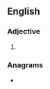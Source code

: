 ==English==

===Adjective===
{{head|en|adjective superlative form}}

# {{en-superlative of|chilly}}

===Anagrams===
* {{anagrams|en|lichtlies}}